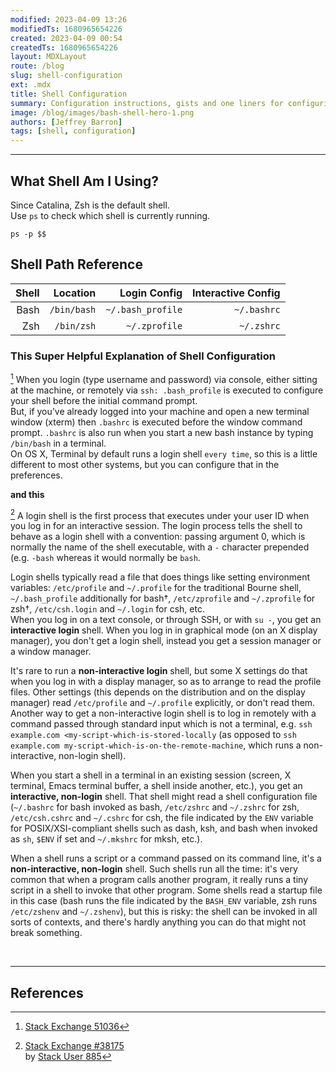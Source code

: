 ```yaml
---
modified: 2023-04-09 13:26
modifiedTs: 1680965654226  
created: 2023-04-09 00:54
createdTs: 1680965654226  
layout: MDXLayout  
route: /blog  
slug: shell-configuration
ext: .mdx
title: Shell Configuration  
summary: Configuration instructions, gists and one liners for configuring the shell
image: /blog/images/bash-shell-hero-1.png
authors: [Jeffrey Barron] 
tags: [shell, configuration] 
---
```


---

## What Shell Am I Using?

Since Catalina, Zsh is the default shell.  
Use `ps` to check which shell is currently running.

```shell
ps -p $$
```

## Shell Path Reference

| Shell |    Location |      Login Config | Interactive Config |
| ----: | ----------: | ----------------: | -----------------: |
|  Bash | `/bin/bash` | `~/.bash_profile` |        `~/.bashrc` |
|   Zsh |  `/bin/zsh` |     `~/.zprofile` |         `~/.zshrc` |

### This Super Helpful Explanation of Shell Configuration

[^1] When you login (type username and password) via console, either sitting at the machine, or remotely via `ssh: .bash_profile` is executed to configure your shell before the initial command prompt.  
But, if you’ve already logged into your machine and open a new terminal window (xterm) then `.bashrc` is executed before the window command prompt. `.bashrc` is also run when you start a new bash instance by typing `/bin/bash` in a terminal.  
On OS X, Terminal by default runs a login shell `every time`, so this is a little different to most other systems, but you can configure that in the preferences.

**and this**

[^2] A login shell is the first process that executes under your user ID when you log in for an interactive session. The login process tells the shell to behave as a login shell with a convention: passing argument 0, which is normally the name of the shell executable, with a `-` character prepended (e.g. `-bash` whereas it would normally be `bash`.  

Login shells typically read a file that does things like setting environment variables: `/etc/profile` and `~/.profile` for the traditional Bourne shell, `~/.bash_profile` additionally for bash†, `/etc/zprofile` and `~/.zprofile` for zsh†, `/etc/csh.login` and `~/.login` for csh, etc.  
When you log in on a text console, or through SSH, or with `su -`, you get an __interactive login__ shell. When you log in in graphical mode (on an X display manager), you don't get a login shell, instead you get a session manager or a window manager.  

It's rare to run a __non-interactive login__ shell, but some X settings do that when you log in with a display manager, so as to arrange to read the profile files. Other settings (this depends on the distribution and on the display manager) read `/etc/profile` and `~/.profile` explicitly, or don't read them. Another way to get a non-interactive login shell is to log in remotely with a command passed through standard input which is not a terminal, e.g. `ssh example.com <my-script-which-is-stored-locally` (as opposed to `ssh example.com my-script-which-is-on-the-remote-machine`, which runs a non-interactive, non-login shell).  

When you start a shell in a terminal in an existing session (screen, X terminal, Emacs terminal buffer, a shell inside another, etc.), you get an __interactive, non-login__ shell. That shell might read a shell configuration file (`~/.bashrc` for bash invoked as bash, `/etc/zshrc` and `~/.zshrc` for zsh, `/etc/csh.cshrc` and `~/.cshrc` for csh, the file indicated by the `ENV` variable for POSIX/XSI-compliant shells such as dash, ksh, and bash when invoked as `sh`, `$ENV` if set and `~/.mkshrc` for mksh, etc.).  

When a shell runs a script or a command passed on its command line, it's a __non-interactive, non-login__ shell. Such shells run all the time: it's very common that when a program calls another program, it really runs a tiny script in a shell to invoke that other program. Some shells read a startup file in this case (bash runs the file indicated by the `BASH_ENV` variable, zsh runs `/etc/zshenv` and `~/.zshenv`), but this is risky: the shell can be invoked in all sorts of contexts, and there's hardly anything you can do that might not break something.

<br /><hr />

## References

[^1]: [Stack Exchange 51036](https://apple.stackexchange.com/questions/51036/what-is-the-difference-between-bash-profile-and-bashrc/51038#51038)

[^2]:  

    [Stack Exchange #38175](https://unix.stackexchange.com/questions/38175/difference-between-login-shell-and-non-login-shell/46856#46856)  
    by [Stack User 885](https://unix.stackexchange.com/users/885/gilles-so-stop-being-evil)
